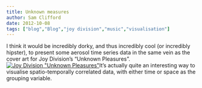 ```yaml
---
title: Unknown measures
author: Sam Clifford
date: 2012-10-08
tags: ["blog","Blog","joy division","music","visualisation"]
---
```


I think it would be incredibly dorky, and thus incredibly cool (or incredibly hipster), to present some aerosol time series data in the same vein as the cover art for Joy Division's "Unknown Pleasures". [![](http://samcliffordinfo.files.wordpress.com/2012/10/unknown-pleasures-joy-division.jpg "Joy Division "Unknown Pleasures"")](unknown-pleasures-joy-division.jpg)It's actually quite an interesting way to visualise spatio-temporally correlated data, with either time or space as the grouping variable.